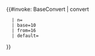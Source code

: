 {{#invoke: BaseConvert | convert 
   | n={{{1}}} 
   | base=10 
   | from=16 
   | default={{{default|0}}}
}}<noinclude>{{documentation}}</noinclude>